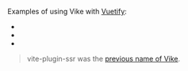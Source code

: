 
Examples of using Vike with [Vuetify](https://vuetifyjs.com/):
 - <Example timestamp="2024.03" repo="IT4Change/boilerplate-frontend" />
 - <Example timestamp="2022.12" repo="brillout/vite-plugin-ssr-vuetify" />
 - <Example timestamp="2021.11" repo="jamesladd/aws-vite-ssr-vuetify" />

> vite-plugin-ssr was the [previous name of Vike](https://vite-plugin-ssr.com/vike).
